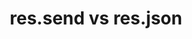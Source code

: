 ---
id: "express_med_006"
questionType: "MULTIPLE_CHOICE"
title: "res.send vs res.json"
description: "What is the difference between res.send() and res.json()?"
difficulty: "MEDIUM"
category: "Express"
options:
  - "res.send() only sends strings"
  - "res.json() sets Content-Type to application/json"
  - "res.send() is deprecated"
  - "res.json() sends HTML"
correctAnswer: 1
---